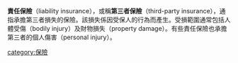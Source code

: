 {{request translation}}
{{Unreferenced|time=2019-03-17T07:10:58+00:00}}
'''責任保險'''（liability insurance），或稱'''第三者保險'''（third-party insurance），通指承擔第三者損失的保險。該損失係因受保人的行為而產生。受損範圍通常包括人體受傷（bodily injury）及財物損失（property damage）。有些責任保險也承擔第三者的個人傷害（personal injury）。

{{就業}}
{{Authority control}}
{{经济小作品}}

[[category:保險|category:保險]]